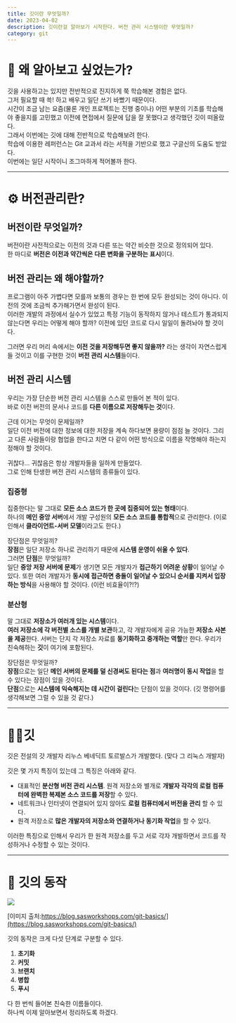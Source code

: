 ```yaml
---
title: 깃이란 무엇일까?
date: 2023-04-02
description: 깃이란걸 알아보기 시작한다. 버전 관리 시스템이란 무엇일까?
category: git
---
```


# 🤔 왜 알아보고 싶었는가?

깃을 사용하고는 있지만 전반적으로 진지하게 쭉 학습해본 경험은 없다. <br />
그저 필요할 때 쑉! 하고 배우고 일단 쓰기 바빴기 때문이다. <br />
시간이 조금 남는 요즘(물론 개인 프로젝트는 진행 중이나) 어떤 부분의 기초를 학습해야 좋을지를 고민했고 이전에 면접에서 질문에 답을 잘 못했다고 생각했던 깃이 떠올랐다. <br />
그래서 이번에는 깃에 대해 전반적으로 학습해보려 한다. <br />
학습에 이용한 레퍼런스는 Git 교과서 라는 서적을 기반으로 했고 구글신의 도움도 받았다. <br />
이번에는 일단 시작이니 조그마하게 적어볼까 한다.

---

# ⚙️ 버전관리란?

## 버전이란 무엇일까?

버전이란 사전적으로는 이전의 것과 다른 또는 약간 비슷한 것으로 정의되어 있다. <br />
한 마디로 **버전은 이전과 약간씩은 다른 변화을 구분하는 표시**이다.

## 버전 관리는 왜 해야할까?

프로그램이 아주 가볍다면 모를까 보통의 경우는 한 번에 모두 완성되는 것이 아니다. 이전의 것에 조금씩 추가해가면서 완성이 된다. <br />
이러한 개발의 과정에서 실수가 있었고 특정 기능이 동작하지 않거나 테스트가 통과되지 않는다면 우리는 어떻게 해야 할까? 이전에 있던 코드로 다시 일일이 돌려놔야 할 것이다.

그러면 우리 머리 속에서는 **이전 것을 저장해두면 좋지 않을까?** 라는 생각이 자연스럽게 들 것이고 이를 구현한 것이 **버전 관리 시스템**들이다.

## 버전 관리 시스템

우리는 가장 단순한 버전 관리 시스템을 스스로 만들어 본 적이 있다. <br />
바로 이전 버전의 문서나 코드를 **다른 이름으로 저장해두는 것**이다.

근데 이거는 무엇이 문제일까? <br />
일단 이전 버전에 대한 정보에 대한 저장을 계속 하다보면 용량이 점점 늘 것이다. 그리고 다른 사람들이랑 협업을 한다고 치면 다 같이 어떤 방식으로 이름을 작명해야 하는지 정해야 할 것이다.

귀찮다… 귀찮음은 항상 개발자들을 일하게 만들었다. <br />
그로 인해 탄생한 버전 관리 시스템의 종류들이 있다.

### 집중형

집중한다는 말 그대로 **모든 소스 코드가 한 곳에 집중되어 있는 형태**이다. <br />
하나의 **메인 중앙 서버**에서 개발 구성원의 **모든 소스 코드를 통합적**으로 관리한다. (이로 인해서 **클라이언트-서버 모델**이라고도 한다.)

장단점은 무엇일끼? <br />
**장점**은 일단 저장소 하나로 관리하기 때문에 **시스템 운영이 쉬울 수 있다**. <br />
그러면 **단점**은 무엇일까? <br />
일단 **중앙 저장 서버에 문제**가 생기면 모든 개발자가 **접근하기 어려운 상황**이 일어날 수 있다. 또한 여러 개발자가 **동시에 접근하면 충돌이 일어날 수 있으니 순서를 지켜서 입장하는 방식**을 사용해야 할 것이다. (이런 비효율이?!?)

### 분산형

말 그대로 **저장소가 여러개 있는 시스템**이다. <br />
**여러 저장소에 각 버전별 소스를 개별 보관**하고, 각 개발자에게 공유 가능한 **저장소 사본을 제공**한다. 서버는 단지 각 저장소 자료를 **동기화하고 중개하는 역할**만 한다. 우리가 친숙해하는 **깃**이 여기에 포함된다.

장단점은 무엇일까? <br />
**장점**으로는 일단 **메인 서버의 문제를 덜 신경써도 된다는 점**과 **여러명이 동시 작업**을 할 수 있다는 장점이 있을 것이다. <br />
**단점**으로는 **시스템에 익숙해지는 데 시간이 걸린다**는 단점이 있을 것이다. (깃 명령어를 생각해보면 그럴 수 있을 것 같다.)

---

# 🫶🏻깃

깃은 전설의 갓 개발자 리누스 베네딕트 토르발스가 개발했다. (맞다 그 리눅스 개발자)

깃은 몇 가지 특징이 있는데 그 특징은 아래와 같다.

- 대표적인 **분산형 버전 관리 시스템**. 원격 저장소와 별개로 **개발자 각각의 로컬 컴퓨터에 완벽한 복제본 소스 코드를 저장**할 수 있다.
- 네트워크나 인터넷이 연결되어 있지 않아도 **로컬 컴퓨터에서 버전을 관리** 할 수 있다.
- 원격 저장소로 **많은 개발자의 저장소와 연결하거나 동기화 작업**을 할 수 있다.

이러한 특징으로 인해서 우리가 한 원격 저장소를 두고 서로 각자 개발하면서 코드를 작성하거나 수정할 수 있는 것이다.

---

# 🔧 깃의 동작

![](https://velog.velcdn.com/images/yooji0415/post/120fb553-de96-41ad-8f67-4ca50c5f8427/image.png)

[이미지 출처:https://blog.sasworkshops.com/git-basics/](https://blog.sasworkshops.com/git-basics/)

깃의 동작은 크게 다섯 단계로 구분할 수 있다.

1. **초기화**
2. **커밋**
3. **브랜치**
4. **병합**
5. **푸시**

다 한 번씩 들어본 친숙한 이름들이다. <br />
하나씩 이제 알아보면서 정리하도록 하겠다.
